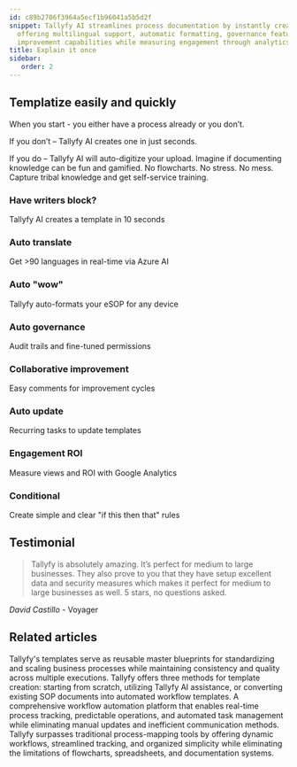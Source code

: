 ```yaml
---
id: c89b2706f3964a5ecf1b96041a5b5d2f
snippet: Tallyfy AI streamlines process documentation by instantly creating templates,
  offering multilingual support, automatic formatting, governance features, and collaborative
  improvement capabilities while measuring engagement through analytics.
title: Explain it once
sidebar:
   order: 2
---
```


## Templatize easily and quickly

When you start - you either have a process already or you don’t. 

If you don’t – Tallyfy AI creates one in just seconds. 

If you do – Tallyfy AI will auto-digitize your upload. Imagine if documenting knowledge can be fun and gamified. No flowcharts. No stress. No mess. Capture tribal knowledge and get self-service training.

<lite-vimeo videoid="903080351"></lite-vimeo>

### Have writers block?

Tallyfy AI creates a template in 10 seconds

### Auto translate

Get >90 languages in real-time via Azure AI

### Auto "wow"

Tallyfy auto-formats your eSOP for any device

### Auto governance

Audit trails and fine-tuned permissions

### Collaborative improvement

Easy comments for improvement cycles

### Auto update

Recurring tasks to update templates

### Engagement ROI

Measure views and ROI with Google Analytics

### Conditional

Create simple and clear "if this then that" rules

## Testimonial

> Tallyfy is absolutely amazing. It’s perfect for medium to large businesses. They also prove to you that they have setup excellent data and security measures which makes it perfect for medium to large businesses as well. 5 stars, no questions asked.

_David Castillo_ - Voyager


## Related articles
<CardGrid>
<LinkTitleCard header="<b>Documenting > Templates</b>" href="/products/pro/documenting/templates/" > Tallyfy's templates serve as reusable master blueprints for standardizing and scaling business processes while maintaining consistency and quality across multiple executions. </LinkTitleCard>
<LinkTitleCard header="<b>Templates > Create a template</b>" href="/products/pro/documenting/templates/create-template/" > Tallyfy offers three methods for template creation: starting from scratch, utilizing Tallyfy AI assistance, or converting existing SOP documents into automated workflow templates. </LinkTitleCard>
<LinkTitleCard header="<b>Features > Real time status</b>" href="/products/pro/tutorials/features/real-time-status/" > A comprehensive workflow automation platform that enables real-time process tracking, predictable operations, and automated task management while eliminating manual updates and inefficient communication methods. </LinkTitleCard>
<LinkTitleCard header="<b>Tracking And Tasks > Comparison with flowcharts and spreadsheets</b>" href="/products/pro/tracking-and-tasks/can-i-build-a-flowchart-in-tallyfy/" > Tallyfy surpasses traditional process-mapping tools by offering dynamic workflows, streamlined tracking, and organized simplicity while eliminating the limitations of flowcharts, spreadsheets, and documentation systems. </LinkTitleCard>
</CardGrid>